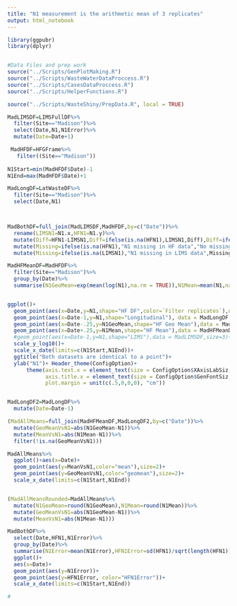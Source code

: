 ```yaml
---
title: "N1 measurement is the arithmetic mean of 3 replicates"
output: html_notebook
---
```


```r

library(ggpubr)
library(dplyr)


#Data Files and prep work
source("../Scripts/GenPlotMaking.R")
source("../Scripts/WasteWaterDataProccess.R")
source("../Scripts/CasesDataProccess.R")
source("../Scripts/HelperFunctions.R")

source("../Scripts/WasteShiny/PrepData.R", local = TRUE)

```

```r
MadLIMSDF=LIMSFullDF%>%
  filter(Site=="Madison")%>%
  select(Date,N1,N1Error)%>%
  mutate(Date=Date+1)

 MadHFDF=HFGFrame%>%
   filter((Site=="Madison"))
 
N1Start=min(MadHFDF$Date)-1
N1End=max(MadHFDF$Date)+1

MadLongDF=LatWasteDF%>%
  filter(Site=="Madison")%>%
  select(Date,N1)



MadBothDF=full_join(MadLIMSDF,MadHFDF,by=c("Date"))%>%
  rename(LIMSN1=N1.x,HFN1=N1.y)%>%
  mutate(Diff=HFN1-LIMSN1,Diff=ifelse(is.na(HFN1),LIMSN1,Diff),Diff=ifelse(is.na(LIMSN1),HFN1,Diff))%>%
  mutate(Missing=ifelse(is.na(HFN1),"N1 missing in HF data","No missing data"))%>%
  mutate(Missing=ifelse(is.na(LIMSN1),"N1 missing in LIMS data",Missing))

MadHFMeanDF=MadHFDF%>%
  filter(Site=="Madison")%>%
  group_by(Date)%>%
  summarise(N1GeoMean=exp(mean(log(N1),na.rm = TRUE)),N1Mean=mean(N1,na.rm = TRUE))


ggplot()+
  geom_point(aes(x=Date,y=N1,shape="HF DF",color=`Filter replicates`),data=MadHFDF)+
  geom_point(aes(x=Date-1,y=N1,shape="Longitudinal"), data = MadLongDF ,size=3)+
  geom_point(aes(x=Date-.25,y=N1GeoMean,shape="HF Geo Mean"),data = MadHFMeanDF,size=3)+
  geom_point(aes(x=Date+.25,y=N1Mean,shape="HF Mean"),data = MadHFMeanDF,size=3)+
  #geom_point(aes(x=Date-1,y=N1,shape="LIMS"),data = MadLIMSDF,size=3)+
  scale_y_log10()+
  scale_x_date(limits=c(N1Start,N1End))+
  ggtitle("Both datasets are identical to a point")+
  ylab("N1")+ Header_theme(ConfigOption)+
      theme(axis.text.x = element_text(size = ConfigOption$XAxisLabSiz, colour = "black"),
            axis.title.x = element_text(size = ConfigOption$GenFontSiz, colour = "black"),
            plot.margin = unit(c(.5,0,0,0), "cm"))


MadLongDF2=MadLongDF%>%
  mutate(Date=Date-1)

(MadAllMeans=full_join(MadHFMeanDF,MadLongDF2,by=c("Date"))%>%
  mutate(GeoMeanVsN1=abs(N1GeoMean-N1))%>%
  mutate(MeanVsN1=abs(N1Mean-N1))%>%
  filter(!is.na(GeoMeanVsN1)))

MadAllMeans%>%
  ggplot()+aes(x=Date)+
  geom_point(aes(y=MeanVsN1,color="mean"),size=2)+
  geom_point(aes(y=GeoMeanVsN1,color="geomean"),size=2)+
  scale_x_date(limits=c(N1Start,N1End))


(MadAllMeansRounded=MadAllMeans%>%
  mutate(N1GeoMean=round(N1GeoMean),N1Mean=round(N1Mean))%>%
  mutate(GeoMeanVsN1=abs(N1GeoMean-N1))%>%
  mutate(MeanVsN1=abs(N1Mean-N1)))

```

```r
MadBothDF%>%
  select(Date,HFN1,N1Error)%>%
  group_by(Date)%>%
  summarise(N1Error=mean(N1Error),HFN1Error=sd(HFN1)/sqrt(length(HFN1)))%>%
  ggplot()+
  aes(x=Date)+
  geom_point(aes(y=N1Error))+
  geom_point(aes(y=HFN1Error, color="HFN1Error"))+
  scale_x_date(limits=c(N1Start,N1End))

#
```
